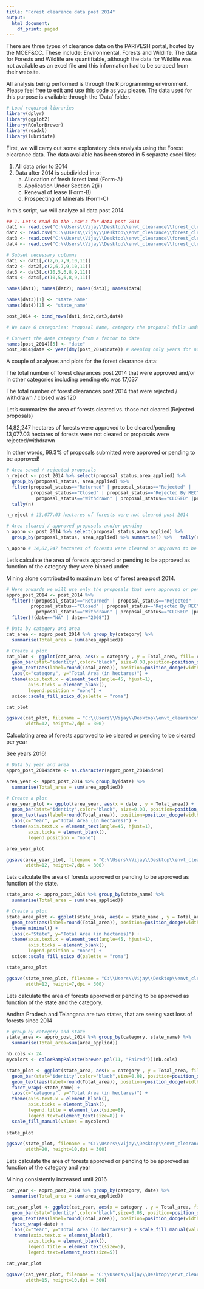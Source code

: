 ```yaml
---
title: "Forest clearance data post 2014"
output:
  html_document:
    df_print: paged
---
```


There are three types of clearance data on the PARIVESH portal, hosted by the MOEF&CC. These include: Environmental, Forests and Wildlife. The data for Forests and Wildlife are quantifiable, although the data for Wildlife was not available as an excel file and this information had to be scraped from their website. 

All analysis being performed is through the R programming environment. Please feel free to edit and use this code as you please. The data used for this purpose is available through the 'Data' folder. 

```r
# Load required libraries
library(dplyr)
library(ggplot2)
library(RColorBrewer)
library(readxl)
library(lubridate)

```


First, we will carry out some exploratory data analysis using the Forest clearance data. The data available has been stored in 5 separate excel files:

1. All data prior to 2014
2. Data after 2014 is subdivided into:
    a) Allocation of fresh forest land (Form-A)	
    b) Application Under Section 2(iii)	
    c) Renewal of lease (Form-B)	
    d) Prospecting of Minerals (Form-C)


In this script, we will analyze all data post 2014

```r

## 1. Let's read in the .csv's for data post 2014
dat1 <- read.csv("C:\\Users\\Vijay\\Desktop\\envt_clearance\\forest_clearance\\for_clearance_forestLand_after_2014.csv",stringsAsFactors = F)
dat2 <- read.csv("C:\\Users\\Vijay\\Desktop\\envt_clearance\\forest_clearance\\for_clear_form2_after_2014.csv",stringsAsFactors = F)
dat3 <- read.csv("C:\\Users\\Vijay\\Desktop\\envt_clearance\\forest_clearance\\for_clear_leaseRenew_after_2014.csv",stringsAsFactors = F)
dat4 <- read.csv("C:\\Users\\Vijay\\Desktop\\envt_clearance\\forest_clearance\\for_clear_miningProspect_after_2014.csv",stringsAsFactors = F)

# Subset necessary columns
dat1 <- dat1[,c(2,6,7,9,10,11)]
dat2 <- dat2[,c(2,6,7,9,10,11)]
dat3 <- dat3[,c(10,5,6,8,9,11)]
dat4 <- dat4[,c(10,5,6,8,9,11)]

names(dat1); names(dat2); names(dat3); names(dat4)

names(dat3)[1] <- "state_name"
names(dat4)[1] <- "state_name"

post_2014 <- bind_rows(dat1,dat2,dat3,dat4)

# We have 6 categories: Proposal Name, category the proposal falls under, Area applied for, date (around which it was approved?), State Name and Proposal Status

# Convert the date category from a factor to date
names(post_2014)[5] <- "date"
post_2014$date <- year(dmy(post_2014$date)) # Keeping only years for now

```


A couple of analyses and plots for the forest clearance data:  

The total number of forest clearances post 2014 that were approved and/or in other categories including pending etc was 17,037 

The total number of forest clearances post 2014 that were rejected / withdrawn / closed was 120  

Let's summarize the area of forests cleared vs. those not cleared (Rejected proposals)  

14,82,247 hectares of forests were approved to be cleared/pending   
13,077.03 hectares of forests were not cleared or proposals were rejected/withdrawn  

In other words, 99.3% of proposals submitted were approved or pending to be approved!

```r

# Area saved / rejected proposals
n_reject <- post_2014 %>% select(proposal_status,area_applied) %>%
  group_by(proposal_status, area_applied) %>%
  filter(proposal_status=="Returned" | proposal_status=="Rejected" |
         proposal_status=="Closed" | proposal_status=="Rejected By REC" |
           proposal_status=="Withdrawn" | proposal_status=="CLOSED" |proposal_status=="REVOKED") %>% summarise() %>% tally(area_applied)%>%
  tally(n)

n_reject # 13,077.03 hectares of forests were not cleared post 2014

# Area cleared / approved proposals and/or pending
n_appro <- post_2014 %>% select(proposal_status,area_applied) %>%
  group_by(proposal_status, area_applied) %>% summarise() %>%   tally(area_applied) %>% tally(n) - n_reject

n_appro # 14,82,247 hectares of forests were cleared or approved to be cleared / pending

```

Let's calculate the area of forests approved or pending to be approved as function of the category they were binned under:

Mining alone contributed to maximum loss of forest area post 2014.

```r

# Here onwards we will use only the proposals that were approved or pending to be approved
appro_post_2014 <- post_2014 %>%
  filter(!(proposal_status=="Returned" | proposal_status=="Rejected" |
         proposal_status=="Closed" | proposal_status=="Rejected By REC" |
           proposal_status=="Withdrawn" | proposal_status=="CLOSED" |proposal_status=="REVOKED")) %>%
  filter(!(date=="NA" | date=="2008"))

# Data by category and area
cat_area <- appro_post_2014 %>% group_by(category) %>%
  summarise(Total_area = sum(area_applied))

# Create a plot
cat_plot <- ggplot(cat_area, aes(x = category , y = Total_area, fill= category)) +   
  geom_bar(stat="identity",color="black", size=0.08,position=position_dodge()) +
  geom_text(aes(label=round(Total_area)), position=position_dodge(width=1),size=3, vjust=-0.5)+ theme_minimal() +
  labs(x="category", y="Total Area (in hectares)") +
  theme(axis.text.x = element_text(angle=45, hjust=1),
        axis.ticks = element_blank(),
        legend.position = "none") +
  scico::scale_fill_scico_d(palette = "roma")

cat_plot

ggsave(cat_plot, filename = "C:\\Users\\Vijay\\Desktop\\envt_clearance\\cat_area_post2014.png",
       width=12, height=7,dpi = 300)

```


Calculating area of forests approved to be cleared or pending to be cleared per year

See years 2016!

```r
# Data by year and area
appro_post_2014$date <- as.character(appro_post_2014$date)

area_year <- appro_post_2014 %>% group_by(date) %>%
  summarise(Total_area = sum(area_applied))

# Create a plot
area_year_plot <- ggplot(area_year, aes(x = date , y = Total_area)) +   
  geom_bar(stat="identity",color="black", size=0.08, position=position_dodge(), fill="blue",alpha=0.4) +
  geom_text(aes(label=round(Total_area)), position=position_dodge(width=1),size=3, vjust=-0.5)+ theme_minimal() +
  labs(x="Year", y="Total Area (in hectares)") +
  theme(axis.text.x = element_text(angle=45, hjust=1),
        axis.ticks = element_blank(),
        legend.position = "none")

area_year_plot

ggsave(area_year_plot, filename = "C:\\Users\\Vijay\\Desktop\\envt_clearance\\year_area_post2014.png",
       width=12, height=7,dpi = 300)

```

Lets calculate the area of forests approved or pending to be approved as function of the state.  

```r
state_area <- appro_post_2014 %>% group_by(state_name) %>%
  summarise(Total_area = sum(area_applied))

# Create a plot
state_area_plot <- ggplot(state_area, aes(x = state_name , y = Total_area, fill=state_name)) +geom_bar(stat="identity",color="black", size=0.08,position=position_dodge()) +
  geom_text(aes(label=round(Total_area)), position=position_dodge(width=1),size=3, vjust=-0.5)+
  theme_minimal() +
  labs(x="State", y="Total Area (in hectares)") +
  theme(axis.text.x = element_text(angle=45, hjust=1),
        axis.ticks = element_blank(),
        legend.position = "none") +
  scico::scale_fill_scico_d(palette = "roma")

state_area_plot

ggsave(state_area_plot, filename = "C:\\Users\\Vijay\\Desktop\\envt_clearance\\state_area_post2014.png",
       width=12, height=7,dpi = 300)

```


Lets calculate the area of forests approved or pending to be approved as function of the state and the category. 

Andhra Pradesh and Telangana are two states, that are seeing vast loss of forests since 2014

```r
# group by category and state
state_area <- appro_post_2014 %>% group_by(category, state_name) %>%
  summarise(Total_area=sum(area_applied))

nb.cols <- 24
mycolors <- colorRampPalette(brewer.pal(11, "Paired"))(nb.cols)

state_plot <- ggplot(state_area, aes(x = category , y = Total_area, fill= category)) +   
  geom_bar(stat="identity",color="black",size=0.08, position=position_dodge()) +
  geom_text(aes(label=round(Total_area)), position=position_dodge(width=1),size=1.8, vjust=-0.5) + theme_minimal() +
  facet_wrap(~state_name) +
  labs(x="category", y="Total Area (in hectares)") +
  theme(axis.text.x = element_blank(),
        axis.ticks = element_blank(),
        legend.title = element_text(size=8), 
        legend.text=element_text(size=8)) +
  scale_fill_manual(values = mycolors)
 
state_plot

ggsave(state_plot, filename = "C:\\Users\\Vijay\\Desktop\\envt_clearance\\state_cat_area_post2014.png",
       width=20, height=10,dpi = 300)
```


Lets calculate the area of forests approved or pending to be approved as function of the category and year

Mining consistently increased until 2016

```r

cat_year <- appro_post_2014 %>% group_by(category, date) %>% 
  summarise(Total_area = sum(area_applied))

cat_year_plot <- ggplot(cat_year, aes(x = category , y = Total_area, fill= category)) + 
  geom_bar(stat="identity",color="black",size=0.08, position=position_dodge()) +
  geom_text(aes(label=round(Total_area)), position=position_dodge(width=1),size=1.8, vjust=-0.5) + theme_minimal() +
  facet_wrap(~date) +
  labs(x="Year", y="Total Area (in hectares)") + scale_fill_manual(values = mycolors) +
   theme(axis.text.x = element_blank(),
        axis.ticks = element_blank(),
        legend.title = element_text(size=5), 
        legend.text=element_text(size=5))

cat_year_plot

ggsave(cat_year_plot, filename = "C:\\Users\\Vijay\\Desktop\\envt_clearance\\cat_year_post2014.png",
       width=15, height=10,dpi = 300)
  

```
